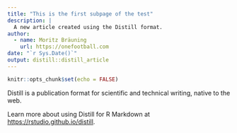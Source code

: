 ```yaml
---
title: "This is the first subpage of the test"
description: |
  A new article created using the Distill format.
author:
  - name: Moritz Bräuning
    url: https://onefootball.com
date: "`r Sys.Date()`"
output: distill::distill_article
---
```


```r
knitr::opts_chunk$set(echo = FALSE)
```

Distill is a publication format for scientific and technical writing, native to the web. 

Learn more about using Distill for R Markdown at <https://rstudio.github.io/distill>.





